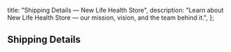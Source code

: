 
   title: "Shipping Details — New Life Health Store",
   description:
      "Learn about New Life Health Store — our mission, vision, and the team behind it.",
};

## Shipping Details